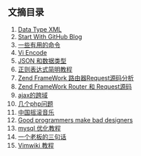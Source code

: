 == 文摘目录 ==
# [[011-05-09-data-types-xml|Data Type XML]]
# [[2011-04-23-start-with-github-blog|Start With GitHub Blog]]
# [[2011-05-05-some-useful-commands|一些有用的命令]]
# [[2011-05-05-vi-encode|Vi Encode]]
# [[2011-05-09-data-types-and-json|JSON 和数据类型]]
# [[2011-05-12-regular-expressions-tutorial|正则表达式简明教程]]
# [[2011-07-18_zend_router_request_source|Zend FrameWork 路由器Request源码分析]]
# [[2011-07-18-zend-router-and-request-source|Zend FrameWork Router 和 Request源码]]
# [[2011-07-21-ajax-not-crosse-domain|ajax的跨域]]
# [[2011-07-21-some-php-questions|几个php问题]]
# [[2011-08-15-china-rock-roll-music|中国摇滚音乐]]
# [[2011-08-31-Good-Programmers-Make-Bad-Designers|Good programmers make bad designers]]
# [[2011-08-31-mysql-Optimization-tutorials|mysql 优化教程]] 
# [[2011-10-16-The-three-sentences-of-a-boss|一个老板的三句话]]
# [[2011-10-18-vimwiki-Tutorial|Vimwiki 教程]]
